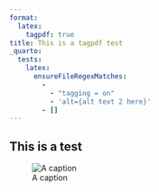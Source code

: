 ```yaml
---
format:
  latex:
    tagpdf: true
title: This is a tagpdf test
_quarto:
  tests:
    latex:
      ensureFileRegexMatches:
        - 
          - "tagging = on"
          - 'alt={alt text 2 here}'
        - []
---
```


## This is a test

![A caption](./an-image.png){fig-alt="alt text 2 here"}
